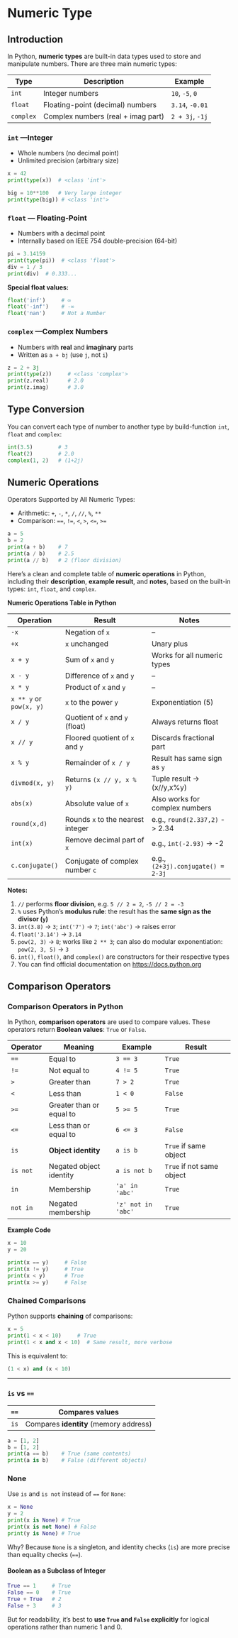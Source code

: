 # Numeric Type

## Introduction
In Python, **numeric types** are built-in data types used to store and manipulate numbers. There are three main numeric types:


| Type      | Description                        | Example         |
| --------- | ---------------------------------- | --------------- |
| `int`     | Integer numbers                    | `10`, `-5`, `0` |
| `float`   | Floating-point (decimal) numbers   | `3.14`, `-0.01` |
| `complex` | Complex numbers (real + imag part) | `2 + 3j`, `-1j` |


### `int` —Integer

* Whole numbers (no decimal point)
* Unlimited precision (arbitrary size)

```python
x = 42
print(type(x))  # <class 'int'>

big = 10**100   # Very large integer
print(type(big)) # <class 'int'>
```

### `float` — Floating-Point

* Numbers with a decimal point
* Internally based on IEEE 754 double-precision (64-bit)

```python
pi = 3.14159
print(type(pi))  # <class 'float'>
div = 1 / 3      
print(div)  # 0.333...
```

**Special float values:**

```python
float('inf')     # ∞
float('-inf')    # -∞
float('nan')     # Not a Number
```

### `complex` —Complex Numbers

* Numbers with **real** and **imaginary** parts
* Written as `a + bj` (use `j`, not `i`)

```python
z = 2 + 3j
print(type(z))     # <class 'complex'>
print(z.real)      # 2.0
print(z.imag)      # 3.0
```

## Type Conversion

You can convert each type of number to another type by build-function `int`, `float` and `complex`:

```python
int(3.5)        # 3
float(2)        # 2.0
complex(1, 2)   # (1+2j)
```

## Numeric Operations

Operators Supported by All Numeric Types:

* Arithmetic: `+`, `-`, `*`, `/`, `//`, `%`, `**`
* Comparison: `==`, `!=`, `<`, `>`, `<=`, `>=`

```python
a = 5
b = 2
print(a + b)    # 7
print(a / b)    # 2.5
print(a // b)   # 2 (floor division)
```

Here’s a clean and complete table of **numeric operations** in Python, including their **description**, **example result**, and **notes**, based on the built-in types: `int`, `float`, and `complex`.

**Numeric Operations Table in Python**

| **Operation**     | **Result**                               | **Notes**                            |
| ----------------- | ---------------------------------------- | ------------------------------------ |
| `-x`              | Negation of `x`                          | –                                    |
| `+x`              | `x` unchanged                            | Unary plus                           |
| `x + y`           | Sum of `x` and `y`                       | Works for all numeric types          |
| `x - y`           | Difference of `x` and `y`                | –                                    |
| `x * y`           | Product of `x` and `y`                   | –                                    |
| `x ** y` or `pow(x, y)`     | `x` to the power `y`           | Exponentiation (5)                   |
| `x / y`           | Quotient of `x` and `y` (float)          | Always returns float                 |
| `x // y`          | Floored quotient of `x` and `y`          | Discards fractional part             |
| `x % y`           | Remainder of `x / y`                     | Result has same sign as `y`          |
| `divmod(x, y)`    | Returns `(x // y, x % y)`                | Tuple result -> (x//y,x%y)           |
| `abs(x)`          | Absolute value of `x`                    | Also works for complex numbers       |
| `round(x,d)`      | Rounds `x` to the nearest integer        | e.g., `round(2.337,2)` -> 2.34        |
| `int(x)`          | Remove decimal part of `x`               | e.g., `int(-2.93)` -> -2        |
| `c.conjugate()`   | Conjugate of complex number `c`          | e.g., `(2+3j).conjugate() = 2-3j`    |

	 

**Notes:**

1. `//` performs **floor division**, e.g. `5 // 2 = 2`, `-5 // 2 = -3`
2. `%` uses Python’s **modulus rule**: the result has the **same sign as the divisor (`y`)**
3. `int(3.8)` → `3`; `int('7')` → `7`; `int('abc')` → raises error
4. `float('3.14')` → `3.14`
5. `pow(2, 3)` → `8`; works like `2 ** 3`; can also do modular exponentiation: `pow(2, 3, 5)` → `3`
6. `int()`, `float()`, and `complex()` are constructors for their respective types
7. You can find official documentation on [https://docs.python.org](https://docs.python.org/3/library/stdtypes.html#numeric-types-int-float-complex)


## Comparison Operators

### Comparison Operators in Python

In Python, **comparison operators** are used to compare values. These operators return **Boolean values**: `True` or `False`.

| **Operator** | **Meaning**              | **Example**        | **Result**                |
| ------------ | ------------------------ | ------------------ | ------------------------- |
| `==`         | Equal to                 | `3 == 3`           | `True`                    |
| `!=`         | Not equal to             | `4 != 5`           | `True`                    |
| `>`          | Greater than             | `7 > 2`            | `True`                    |
| `<`          | Less than                | `1 < 0`            | `False`                   |
| `>=`         | Greater than or equal to | `5 >= 5`           | `True`                    |
| `<=`         | Less than or equal to    | `6 <= 3`           | `False`                   |
| `is`         | **Object identity**      | `a is b`           | `True` if same object     |
| `is not`     | Negated object identity  | `a is not b`       | `True` if not same object |
| `in`         | Membership               | `'a' in 'abc'`     | `True`                    |
| `not in`     | Negated membership       | `'z' not in 'abc'` | `True`                    |


**Example Code**

```python
x = 10
y = 20

print(x == y)     # False
print(x != y)     # True
print(x < y)      # True
print(x >= y)     # False
```


### Chained Comparisons

Python supports **chaining** of comparisons:

```python
x = 5
print(1 < x < 10)     # True
print(1 < x and x < 10)  # Same result, more verbose
```

This is equivalent to:

```python
(1 < x) and (x < 10)
```

---

###  `is` vs `==`

| `==` | Compares **values**                    |
| ---- | -------------------------------------- |
| `is` | Compares **identity** (memory address) |

```python
a = [1, 2]
b = [1, 2]
print(a == b)    # True (same contents)
print(a is b)    # False (different objects)
```

### None

Use `is` and `is not` instead of `==` for `None`:

```python
x = None
y = 2
print(x is None) # True
print(x is not None) # False
print(y is None) # True
```
Why? Because `None` is a singleton, and identity checks (`is`) are more precise than equality checks (`==`).

#### Boolean as a Subclass of Integer

```python
True == 1     # True
False == 0    # True
True + True   # 2
False + 3     # 3
```

But for readability, it’s best to **use `True` and `False` explicitly** for logical operations rather than numeric 1 and 0.
